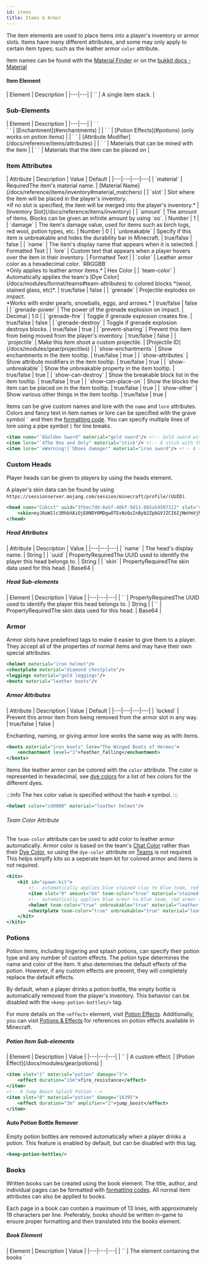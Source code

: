 ```yaml
---
id: items
title: Items & Armor
---
```


The item elements are used to place items into a player's inventory or armor slots.
Items have many different attributes, and some may only apply to certain item types;
such as the leather armor `color` attribute.

Item names can be found with the [Material Finder](/docs/reference/items/inventory#material_finder)
or on the [bukkit docs - Material](https://hub.spigotmc.org/javadocs/bukkit/org/bukkit/Material.html)

#### Item Element

<div className="table-container">
  | Element | Description |
  |---|---|
  | `<item>` | A single item stack. |
</div>

### Sub-Elements

<div className="table-container">
  | Element | Description |
  |---|---|
  | `<enchantment> </enchantment>`<br />`<stored-enchantment> </stored-enchantment>` | [Enchantment](#enchantments) |
  | `<effect> </effect>` | [Potion Effects](#potions) (only works on potion items) |
  | `<attribute> </attribute>` | [Attribute Modifier](/docs/reference/items/attributes) |
  | `<can-destroy> </can-destroy>` | <a className="left-ref-link" href="#can-destroy"><i className="fa fa-chevron-down"></i></a>Materials that can be mined with the item |
  | `<can-place-on> </can-place-on>` | <a className="left-ref-link" href="#can-destroy"><i className="fa fa-chevron-down"></i></a> Materials that the item can be placed on |
</div>

### Item Attributes

<div className="table-container">
  | Attribute | Description | Value | Default |
  |---|---|---|---|
  | `material` | <span className="badge badge--danger">Required</span>The item's material name. | [Material Name](/docs/reference/items/inventory#material_matchers) |
  | `slot` | Slot where the item will be placed in the player's inventory.<br />*If no slot is specified, the item will be merged into the player's inventory.* | [Inventory Slot](/docs/reference/items/inventory) |
  | `amount` | The amount of items. Blocks can be given an infinite amount by using `oo`. | <span className="badge badge--primary">Number</span> | 1 |
  | `damage` | The item's damage value, used for items such as birch logs, red wool, potion types, etc. | <span className="badge badge--primary">Number</span> | 0 |
  | `unbreakable` | Specify if this item is unbreakable and hides the durability bar in Minecraft. | <span className="badge badge--primary">true/false</span> | false |
  | `name` | The item's display name that appears when it is selected. | <span className="badge badge--primary">Formatted Text</span> |
  | `lore` | Custom text that appears when a player hovers over the item in their inventory. | <span className="badge badge--primary">Formatted Text</span> |
  | `color` | Leather armor color as a hexadecimal color. `RRGGBB`<br />*Only applies to leather armor items.* | <span className="badge badge--primary">Hex Color</span> |
  | `team-color` | Automatically applies the team's [Dye Color](/docs/modules/format/teams#team-attributes) to colored blocks *(wool, stained glass, etc)*. | <span className="badge badge--primary">true/false</span> | false |
  | `grenade` | Projectile explodes on impact.<br />*Works with ender pearls, snowballs, eggs, and arrows.* | <span className="badge badge--primary">true/false</span> | false |
  | `grenade-power` | The power of the grenade explosion on impact. | <span className="badge badge--primary">Decimal</span> | 1.0 |
  | `grenade-fire` | Toggle if grenade explosion creates fire. | <span className="badge badge--primary">true/false</span> | false |
  | `grenade-destroy` | Toggle if grenade explosion destroys blocks. | <span className="badge badge--primary">true/false</span> | true |
  | `prevent-sharing` | Prevent this item from being moved from the player's inventory. | <span className="badge badge--primary">true/false</span> | false |
  | `projectile` | Make this item shoot a custom projectile. | [Projectile ID](/docs/modules/gear/projectiles) |
  | `show-enchantments` | Show enchantments in the item tooltip. | <span className="badge badge--primary">true/false</span> | true |
  | `show-attributes` | Show attribute modifiers in the item tooltip. | <span className="badge badge--primary">true/false</span> | true |
  | `show-unbreakable` | Show the unbreakable property in the item tooltip. | <span className="badge badge--primary">true/false</span> | true |
  | `show-can-destroy` | Show the breakable block list in the item tooltip. | <span className="badge badge--primary">true/false</span> | true |
  | `show-can-place-on` | Show the blocks the item can be placed on in the item tooltip. | <span className="badge badge--primary">true/false</span> | true |
  | `show-other` | Show various other things in the item tooltip. | <span className="badge badge--primary">true/false</span> | true |
</div>

Items can be give custom names and lore with the `name` and `lore` attributes.
Colors and fancy text in item names or lore can be specified with the grave symbol `` ` `` and then the [formatting code](/docs/reference/misc/formatting).
You can specify multiple lines of lore using a pipe symbol `|` for line breaks.

```xml
<item name="`6Golden Sword" material="gold sword"/> <!-- Gold sword with a gold/yellow name. -->
<item lore="`4The One and Only" material="stick"/> <!-- A stick with the lore colored red. -->
<item lore="`eWarning!|`5Does damage!" material="iron sword"/> <!-- A sword with 2 lines of lore. -->
```

### Custom Heads

Player heads can be given to players by using the heads element.

A player's skin data can be found by using `https://sessionserver.mojang.com/session/minecraft/profile/(UUID)`.

```xml
<head name="Cubist" uuid="3fbec7dd-0a5f-40bf-9d11-885a54507112" slot="slot.armor.head">
    <skin>eyJ0aW1lc3RhbXAiOjE0NDY0MDgwOTExNzQsInByb2ZpbGVJZCI6IjNmYmVjN2RkMGE1ZjQwYmY5ZDExODg1YTU0NTA3MTEyIiwicHJvZmlsZU5hbWUiOiJDdWJpc3QiLCJ0ZXh0dXJlcyI6eyJTS0lOIjp7InVybCI6Imh0dHA6Ly90ZXh0dXJlcy5taW5lY3JhZnQubmV0L3RleHR1cmUvOTRlZGExMjg4NWIzYmE2ZGY2ODMyZGZkMTIzNGEyNjc5MmQwNDI2ZDkyMDM2ZWVlYzc1M2ZiZmM2NmRiIn19fQ==</skin>
</head>
```

##### Head Attributes

<div className="table-container">
  | Attribute | Description | Value |
  |---|---|---|
  | `name` | The head's display name. | <span className="badge badge--primary">String</span> |
  | `uuid` | <span className="badge badge--secondary" title="Can be either this attribute or a sub-element.">Property</span><span className="badge badge--danger">Required</span>The UUID used to identify the player this head belongs to. | <span className="badge badge--primary">String</span> |
  | `skin` | <span className="badge badge--secondary" title="Can be either this attribute or a sub-element.">Property</span><span className="badge badge--danger">Required</span>The skin data used for this head. | <span className="badge badge--primary">Base64</span> |
</div>

##### Head Sub-elements

<div className="table-container">
  | Element | Description | Value |
  |---|---|---|
  | `<uuid>` | <span className="badge badge--secondary" title="Can be either this attribute or a sub-element.">Property</span><span className="badge badge--danger">Required</span>The UUID used to identify the player this head belongs to. | <span className="badge badge--primary">String</span> |
  | `<skin>` | <span className="badge badge--secondary" title="Can be either this attribute or a sub-element.">Property</span><span className="badge badge--danger">Required</span>The skin data used for this head. | <span className="badge badge--primary">Base64</span> |
</div>

### Armor

Armor slots have predefined tags to make it easier to give them to a player. 
They accept all of the properties of normal items and may have their own special attributes.

```xml
<helmet material="iron helmet"/>
<chestplate material="diamond chestplate"/>
<leggings material="gold leggings"/>
<boots material="leather boots"/>
```

##### Armor Attributes

<div className="table-container">
  | Attribute | Description | Value | Default |
  |---|---|---|---|
  | `locked` | Prevent this armor item from being removed from the armor slot in any way. | <span className="badge badge--primary">true/false</span> | false |
</div>

Enchanting, naming, or giving armor lore works the same way as with items.

```xml
<boots material="iron boots" lore="The Winged Boots of Hermes">
    <enchantment level="1">feather_falling</enchantment>
</boots>
```

Items like leather armor can be colored with the `color` attribute.
The color is represented in hexadecimal, see [dye colors](/docs/reference/misc/colors) for a list of hex colors for the different dyes.

:::info
The hex color value is specified without the hash `#` symbol.
:::

```xml
<helmet color="cd0000" material="leather helmet"/>
```

###### Team Color Attribute

The `team-color` attribute can be used to add color to leather armor automatically.
Armor color is based on the team's [Chat Color](/docs/reference/misc/formatting#chat-colors) rather
than their [Dye Color](/docs/reference/misc/colors), so using the `dye-color` attribute on [Teams](/docs/modules/format/teams#team-attributes) is not required.
This helps simplfy kits so a seperate team kit for colored armor and items is not required.

```xml
<kits>
    <kit id="spawn-kit">
        <!-- automatically applies blue stained clay to blue team, red stained clay to red team, etc -->
        <item slot="0" amount="64" team-color="true" material="stained clay"/>
        <!-- automatically applies blue armor to blue team, red armor to red team, etc -->
        <helmet team-color="true" unbreakable="true" material="leather helmet"/>
        <chestplate team-color="true" unbreakable="true" material="leather chestplate"/>
    </kit>
</kits>
```

### Potions

Potion items, including lingering and splash potions, can specify their potion type and any number of custom effects.
The potion type determines the name and color of the item.
It also determines the default effects of the potion.
However, if any custom effects are present, they will completely replace the default effects.

By default, when a player drinks a potion bottle, the empty bottle is automatically removed from the player's inventory.
This behavior can be disabled with the `<keep-potion-bottles/>` tag.

For more details on the `<effect>` element, visit [Potion Effects](/docs/modules/gear/potions). 
Additionally, you can visit [Potions & Effects](/docs/reference/items/potions) for references on potion effects available in Minecraft.

##### Potion Item Sub-elements

<div className="table-container">
  | Element | Description | Value |
  |---|---|---|
  | `<effect>` | A custom effect. | [Potion Effect](/docs/modules/gear/potions) |
</div>

```xml
<item slot="1" material="potion" damage="3">
    <effect duration="15m">fire_resistance</effect>
</item>
<!-- A Jump Boost Splash Potion -->
<item slot="0" material="potion" damage="16395">
    <effect duration="3m" amplifier="2">jump_boost</effect>
</item>
```

#### Auto Potion Bottle Remover

Empty potion bottles are removed automatically when a player drinks a potion. 
This feature is enabled by default, but can be disabled with this tag.

```xml
<keep-potion-bottles/>
```

### Books

Written books can be created using the book element. 
The title, author, and individual pages can be formatted with [formatting codes](/docs/reference/misc/formatting).
All normal item attributes can also be applied to books.

Each page in a book can contain a maximum of 13 lines, with approximately 19 characters per line.
Preferably, books should be written in-game to ensure proper formatting and then translated into the books element.

##### Book Element

<div className="table-container">
  | Element | Description | Value |
  |---|---|---|
  | `<book>` | The element containing the books `<title>`, `<author>`, and `<pages>`. | <span className="badge badge--primary">Formatted Text</span> |
</div>

##### Book Sub-elements

<div className="table-container">
  | Element | Description | Value |
  |---|---|---|
  | `<title>` | <span className="badge badge--danger">Required</span>The title of the book. | <span className="badge badge--primary">Formatted Text</span> |
  | `<author>` | <span className="badge badge--danger">Required</span>The author of the book. | <span className="badge badge--primary">Formatted Text</span> |
  | `<pages>` | The pages in the book. | `<page>` |
  | `<page>` | A newline separated string. Used inside `<pages>`. | <span className="badge badge--primary">Formatted Text</span> |
</div>

```xml
<book slot="1">
    <title>`6Example`r</title>
    <author>`4BB-8`r</author>
    <pages>
        <page>
            `lPage `1I`r
            This is an example
        </page>
        <page>
            `lPage `1II`r

            Nothing to see here, move along...
        </page>
        <!-- More pages -->
    </pages>
</book>
```

### Firework

You can define custom explosion designs when creating and giving a firework rocket item.

<div className="table-container">
  | Element | Description |
  |---|---|
  | `<firework> </firework>` | A firework design containing one or more explosion effect. |

  | Sub-element ||
  |---|---|
  | `<firework> </firework>` | Define an explosion effect design. |
</div>

##### Firework Attributes

<div className="table-container">
  | Attribute | Description | Value | Default |
  |---|---|---|---|
  | `power` | Defines the power of the firework. This also determines how high it will travel. | <span className="badge badge--primary">Number</span> | 1 |
</div>

##### Explosion Attributes

<div className="table-container">
  | Attribute | Description | Value | Default |
  |---|---|---|---|
  | `type` | Defines the power of the firework. This also determines how high it will travel. | `ball`, `ball large`, `burst`, `creeper`, `star` | `burst` |
  | `flicker` | Whether the effect should flicker. | <span className="badge badge--primary">true/false</span> | false |
  | `trail` | Whether the effect should have a trail. | <span className="badge badge--primary">true/false</span> | false |
</div>

##### Explosion Sub-elements

<div className="table-container">
  | Element | Description | Value |
  |---|---|---|
  | `<color>` | <span className="badge badge--danger">Required</span>Define a color of the firework. | [Hex Firework Color](/docs/reference/misc/colors) |
  | `<fade>` | Define a fade color of the firework. Multiple fade colors can be defined for each explosion.<br />*If no fade colors are defined, the explosion will not fade.* | [Hex Firework Color](/docs/reference/misc/colors) |
</div>

```xml
<firework power="1">
    <!-- Defines an explosion -->
    <explosion type="creeper" flicker="true" trail="true">
        <!-- One or more colors can be defined as hex values -->
        <color>193bcf</color>
        <color>edea18</color>
        <!-- Defines a fade color as a hex value (optional) -->
        <fade>e2a31a</fade>
    </explosion>
    <!-- Another explosion with different attributes -->
    <explosion type="burst" trail="true">
        <color>b319af</color>
        <!-- Multiple fade colors can be defined -->
        <fade>e2a31a</fade>
        <fade>e2a31a</fade>
    </explosion>
</firework>
```

### Enchantments

Any enchantment can be applied to any item and an item can have one or multiple enchantments.
The enchantment type can be specified by its
[Minecraft name](https://minecraft.wiki/w/Java_Edition_data_values/Pre-flattening#Enchantment_IDs) or
[Bukkit name](/docs/reference/items/enchantments).

To store an enchantment in an enchanted book (instead of enchanting the book itself),
simply replace the tag `enchantment` with `stored-enchantment`.

##### Enchantment Element

<div className="table-container">
  | Element | Description | Value |
  |---|---|---|
  | `<enchantment> <enchantment>` | An item enchantment. | [Enchantment Name](/docs/reference/items/enchantments) |
  | `<stored-enchantment> </stored-enchantment>` | An enchantment stored in an enchanted book. | [Enchantment Name](/docs/reference/items/enchantments) |
</div>

##### Enchantment Attributes

<div className="table-container">
  | Element | Description | Value | Default |
  |---|---|---|---|
  | `level` | The specified enchantment's level. | <span className="badge badge--primary">Number</span> | 1 |
</div>

_Examples_

```xml
<!-- A sharpness II iron sword -->
<item material="iron sword">
    <enchantment level="2">sharpness</enchantment>
</item>
```

```xml
<!-- A knockback IV stick -->
<item material="stick">
    <enchantment level="4">knockback</enchantment>
</item>
```

```xml
<!-- Feather falling 2 boots -->
<boots material="gold boots">
    <enchantment level="2">feather_falling</enchantment>
</boots>
```

```xml
<!-- Enchanted book of Luck -->
<item material="enchanted_book">
    <stored-enchantment level="1">luck</stored-enchantment>
</item>
```

### Attribute Modifiers

Attribute modifiers can be applied to items in the same way they are applied to kits.
See [Attribute Kits](/docs/modules/gear/kits#attribute-modifier-kits-removable) for details.

Additionally, a `slot` can be specified, in which case the modifier will only be applied
when the item is in that slot. This must be an [armor or hand slot](/docs/reference/items/inventory).

_Examples_

```xml
<chestplate material="chainmail chestplate">
    <attribute amount="1">generic.knockbackResistance</attribute>
</chestplate>
```

```xml
<item material="diamond spade">
    <attribute slot="weapon.mainhand" operation="multiply" amount="2">generic.movementSpeed</attribute>
</item>
```

:::note
Negative attribute values are allowed, however, they sometimes do not work as expected.
:::

### Grenades

The `grenade="true"` attribute will make the item explode on impact, just like a grenade.
This option only works on items that can turn into projectiles.
For example, ender pearls, snowballs, eggs, and arrows all work.

The `grenade-power="1.0"` attribute sets the explosion power.
The default value of `1.0` will not destroy blocks, but it will damage players and set off TNT.

The attributes `grenade-fire="true"` and `grenade-destroy="true"` determine if the explosion creates fire and/or destroys blocks.

:::note
If an ender pearl is used as a grenade, the player will teleport to the location and the explosion will occur.
:::

```xml
<item slot="1" amount="12" name="`4Grenade" grenade="true" grenade-power="1.2" material="snow ball"/>
<item name="`a`lRocket Ammo" amount="3" enchantment="thorns" grenade="true" grenade-power="4" grenade-fire="true" material="arrow"/>
```

### Can-Destroy / Can-Place-On

In adventure mode, no blocks can be placed or mined by default. The `<can-destroy>` element allows an item to mine a specified list of blocks.
The `<can-place-on>` element allows a block item to be placed against a specified list of blocks. In each case, the blocks are listed inside
the element, each wrapped in a `<material>` sub-element. 
These blocks **cannot** have damage/data values (this is a limitation of Minecraft that we are unable to work around).

Instead of a list of blocks, you can use the `<all-blocks/>` element, which is equivalent to listing literally every block in the game.
In this case, you will probably want to specify `show-can-place-on="false"` or `show-can-destroy="false"` on the item to prevent a
massive tooltip being displayed to the player.

<div className="table-container">
  | Elements | Description |
  |---|---|
  | `<can-destroy> </can-destroy>` | A node containing the materials this item can destroy. |
  | `<can-place-on> </can-place-on>` | A node containing materials this item can be placed on. |

  | Sub-elements | | Value/Children |
  |---|---|---|
  | `<material> </material` | An individual material to match.<br />*Does not accept a damage/data value.* | [Material Name](/docs/reference/items/inventory#material_matchers) |
  | `<all-blocks/>` | Match all block type materials. |
</div>

```xml
<item material="iron shovel">
    <can-destroy>
        <material>dirt</material>
        <material>grass</material>
        <material>sand</material>
    </can-destroy>
</item>

<item material="lever">
    <can-place-on>
        <all-blocks/>
    </can-place-on>
</item>
```
